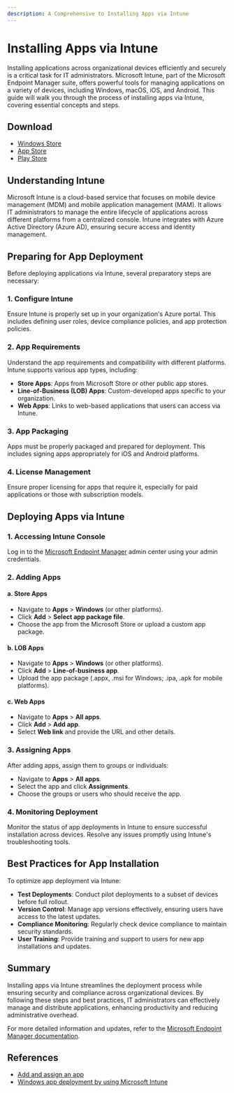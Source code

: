 ```yaml
---
description: A Comprehensive to Installing Apps via Intune
---
```


# Installing Apps via Intune

Installing applications across organizational devices efficiently and securely is a critical task for IT administrators. Microsoft Intune, part of the Microsoft Endpoint Manager suite, offers powerful tools for managing applications on a variety of devices, including Windows, macOS, iOS, and Android. This guide will walk you through the process of installing apps via Intune, covering essential concepts and steps.

## Download

- [Windows Store](https://www.microsoft.com/store/productId/9WZDNCRFJ3PZ?ocid=pdpshare)
- [App Store](https://apps.apple.com/us/app/intune-company-portal/id719171358)
- [Play Store](https://play.google.com/store/apps/details?id=com.microsoft.windowsintune.companyportal&hl=en_US)

## Understanding Intune

Microsoft Intune is a cloud-based service that focuses on mobile device management (MDM) and mobile application management (MAM). It allows IT administrators to manage the entire lifecycle of applications across different platforms from a centralized console. Intune integrates with Azure Active Directory (Azure AD), ensuring secure access and identity management.

## Preparing for App Deployment

Before deploying applications via Intune, several preparatory steps are necessary:

### 1. **Configure Intune**

Ensure Intune is properly set up in your organization's Azure portal. This includes defining user roles, device compliance policies, and app protection policies.

### 2. **App Requirements**

Understand the app requirements and compatibility with different platforms. Intune supports various app types, including:

- **Store Apps**: Apps from Microsoft Store or other public app stores.
- **Line-of-Business (LOB) Apps**: Custom-developed apps specific to your organization.
- **Web Apps**: Links to web-based applications that users can access via Intune.

### 3. **App Packaging**

Apps must be properly packaged and prepared for deployment. This includes signing apps appropriately for iOS and Android platforms.

### 4. **License Management**

Ensure proper licensing for apps that require it, especially for paid applications or those with subscription models.

## Deploying Apps via Intune

### 1. **Accessing Intune Console**

Log in to the [Microsoft Endpoint Manager](https://intune.microsoft.com/#home) admin center using your admin credentials.

### 2. **Adding Apps**

#### a. **Store Apps**

- Navigate to **Apps** > **Windows** (or other platforms).
- Click **Add** > **Select app package file**.
- Choose the app from the Microsoft Store or upload a custom app package.

#### b. **LOB Apps**

- Navigate to **Apps** > **Windows** (or other platforms).
- Click **Add** > **Line-of-business app**.
- Upload the app package (.appx, .msi for Windows; .ipa, .apk for mobile platforms).

#### c. **Web Apps**

- Navigate to **Apps** > **All apps**.
- Click **Add** > **Add app**.
- Select **Web link** and provide the URL and other details.

### 3. **Assigning Apps**

After adding apps, assign them to groups or individuals:

- Navigate to **Apps** > **All apps**.
- Select the app and click **Assignments**.
- Choose the groups or users who should receive the app.

### 4. **Monitoring Deployment**

Monitor the status of app deployments in Intune to ensure successful installation across devices. Resolve any issues promptly using Intune's troubleshooting tools.

## Best Practices for App Installation

To optimize app deployment via Intune:

- **Test Deployments**: Conduct pilot deployments to a subset of devices before full rollout.
- **Version Control**: Manage app versions effectively, ensuring users have access to the latest updates.
- **Compliance Monitoring**: Regularly check device compliance to maintain security standards.
- **User Training**: Provide training and support to users for new app installations and updates.

## Summary

Installing apps via Intune streamlines the deployment process while ensuring security and compliance across organizational devices. By following these steps and best practices, IT administrators can effectively manage and distribute applications, enhancing productivity and reducing administrative overhead.

For more detailed information and updates, refer to the [Microsoft Endpoint Manager documentation](https://docs.microsoft.com/en-us/mem/).


## References

- [Add and assign an app](https://learn.microsoft.com/en-us/mem/intune/apps/quickstart-add-assign-app)
- [Windows app deployment by using Microsoft Intune](https://learn.microsoft.com/en-us/mem/intune/apps/apps-windows-10-app-deploy)